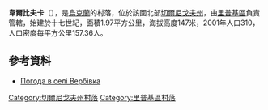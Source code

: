 {{coord|52|1|45|N|31|13|45|E|scale:100000|display=title}}

'''韋爾比夫卡'''（{{lang-uk|Вербівка}}），是[[烏克蘭|烏克蘭]]的村落，位於該國北部[[切爾尼戈夫州|切爾尼戈夫州]]，由[[里普基區|里普基區]]負責管轄，始建於十七世紀，面積1.97平方公里，海拔高度147米，2001年人口310，人口密度每平方公里157.36人。

==參考資料==
* [http://weather.in.ua/ua/chernigovskaja/3081 Погода в селі Вербівка] {{Wayback|url=http://weather.in.ua/ua/chernigovskaja/3081 |date=20111220094434 }}

[[Category:切爾尼戈夫州村落|Category:切爾尼戈夫州村落]]
[[Category:里普基區村落|Category:里普基區村落]]


{{Chernihiv-geo-stub}}